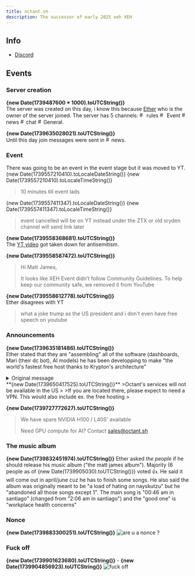 ```yaml
---
title: octant.sh
description: The successor of early 2025 xeh XEH
---
```


## Info
* [Discord](https://discord.gg/tgBNcC4KaQ)

## Events
### Server creation
**{new Date(1739487600 * 1000).toUTCString()}**  
The server was created on this day, i know this because [Ether](../People/Matt%20James.md) who is the owner of the server joined. The server has 5 channels: <img src="https://summerhosts.github.io/media/icons/discord/rules.png" alt="#" width="15vw"/> rules <img src="https://summerhosts.github.io/media/icons/discord/stage.png" alt="#" width="15vw"/> Event <img src="https://summerhosts.github.io/media/icons/discord/text.png" alt="#" width="15vw"/>news <img src="https://summerhosts.github.io/media/icons/discord/text.png" alt="#" width="15vw"/>chat <img src="https://summerhosts.github.io/media/icons/discord/voice.png" alt="#" width="15vw"/>General.  

**{new Date(1739635028021).toUTCString()}**  
Until this day join messages were sent in <img src="https://summerhosts.github.io/media/icons/discord/text.png" alt="#" width="15vw"/>news.

### Event
There was going to be an event in the event stage but it was moved to YT.  
{new Date(1739557210410).toLocaleDateString()} {new Date(1739557210410).toLocaleTimeString()}  
>10 minutes till event lads
>

{new Date(1739557411347).toLocaleDateString()} {new Date(1739557411347).toLocaleTimeString()}  
>event cancelled
>will be on YT instead
>under the ZTX or old sryden channel 
>will send link later
>

**{new Date(1739558368681).toUTCString()}**  
The [YT video](https://www.youtube.com/watch?v=KXovubDhMNE) got taken down for antisemitism.

**{new Date(1739558587472).toUTCString()}**  
>Hi Matt James,
>
>
>It looks like XEH Event didn’t follow Community Guidelines. To help keep our community safe, we removed it from YouTube
>

**{new Date(1739558612778).toUTCString()}**  
Ether disagrees with YT
>what a joke
>trump as the US president and i don't even have free speech on youtube
>
### Announcements
**{new Date(1739635181486).toUTCString()}**  
Ether stated that they are "assembling" all of the software (dashboards, Mari (their dc bot), AI models) he has been developping to make "the world's fastest free host thanks to Krypton's architecture"
<details>
<summary>Original message</summary>
>@everyone i lied about leaving! isn't that such a surprise
>
>we're assembling the Axis 2 series models, Prism 1.0 for Argon with Krypton, several addons for Argon's Matic framework, Radar 8 for Argon with a direct Krypton hook, Watchtower 2, Mari 3 and Heliactyl/Prism API v7 and the world's fastest free host thanks to Krypton's architecture
>
>goodbye Prism 0.5, Pterodactyl, Wings, Mistral AI powered Axis, Radar 6, legacy Mari
>
**Extra messages**  
>this quarter of 2025 it shall come  
>what if you could click "create server" and it's ready in less than a second and boots in 3.2s with latest paper and won't lose it's performance at high node load thanks to watchtower + krypton   
>i shipped everything last generation of products, im pretty sure you'll all believe me this time  
>

</details>
**{new Date(1739650417525).toUTCString()}**
>Octant's services will not be available in the US
>
>If you are located there, please expect to need a VPN. This would also include ex. the free hosting
>

**{new Date(1739727772627).toUTCString()}**
>We have spare NVIDIA H100 / L40S' available
>
>Need GPU compute for AI? Contact sales@octant.sh
>

### The music album
**{new Date(1739832451974).toUTCString()}**
Ether asked *the people* if he should release his music album ("the matt james album"). Majority (6 people as of {new Date(1739905030).toUTCString()}) voted 👍. He said it will come out in april/june cuz he has to finish some songs.
He also said the album was originally meant to be "a load of hating on nayskutzu" but he "abandoned all those songs except 1". The main song is "00:46 am in santiago" (changed from "2:06 am in santiago") and the "good one" is "workplace health concerns"

### Nonce
**{new Date(1739883300251).toUTCString()}**
![are u a nonce ?](https://summerhosts.github.io/media/Octant/nonce.png)

### Fuck off
**{new Date(1739901623680).toUTCString()}** - **{new Date(1739904856923).toUTCString()}**
![fuck off](https://summerhosts.github.io/media/Octant/fuck%20off.png)